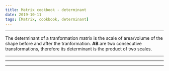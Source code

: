 ---
title: Matrix cookbook - determinant
date: 2019-10-11
tags: [Matrix, cookbook, determinant]
---

\begin{equation}
\tag{18}
\operatorname{det}(\mathbf{A})=\prod_{i} \lambda_{i} \quad \lambda_{i}=\operatorname{eig}(\mathbf{A})
\end{equation}

\begin{equation}
\tag{19}
\operatorname{det}(c \mathbf{A})=c^{n} \operatorname{det}(\mathbf{A}), \quad \text { if } \mathbf{A} \in \mathbb{R}^{n \times n}
\end{equation}

\begin{equation}
\tag{20}
\operatorname{det}\left(\mathbf{A}^{T}\right)=\operatorname{det}(\mathbf{A})
\end{equation}

---

\begin{equation}
\tag{21}
\operatorname{det}(\mathbf{A B})=\operatorname{det}(\mathbf{A}) \operatorname{det}(\mathbf{B})
\end{equation}

The determinant of a tranformation matrix is the scale of area/volume of the shape before and after the tranformation. $\mathbf{A B}$ are two consecutive transformations, therefore its determinant is the product of two scales.

---

\begin{equation}
\tag{22}
\operatorname{det}\left(\mathbf{A}^{-1}\right)=1 / \operatorname{det}(\mathbf{A})
\end{equation}

\begin{equation}
\tag{23}
\operatorname{det}\left(\mathbf{A}^{n}\right)=\operatorname{det}(\mathbf{A})^{n}
\end{equation}

---

\begin{equation}
\tag{24}
\operatorname{det}\left(\mathbf{I}+\mathbf{u v}^{T}\right)=1+\mathbf{u}^{T} \mathbf{v}
\end{equation}

---

\begin{equation}
\tag{25}
\begin{array}{l}{\text { For } n=2:} \\ {\qquad \operatorname{det}(\mathbf{I}+\mathbf{A})=1+\operatorname{det}(\mathbf{A})+\operatorname{Tr}(\mathbf{A})}\end{array}
\end{equation}

\begin{equation}
\tag{26}
\begin{array}{l}{\text { For } n=3:} \\ {\qquad \operatorname{det}(\mathbf{I}+\mathbf{A})=1+\operatorname{det}(\mathbf{A})+\operatorname{Tr}(\mathbf{A})+\frac{1}{2} \operatorname{Tr}(\mathbf{A})^{2}-\frac{1}{2} \operatorname{Tr}\left(\mathbf{A}^{2}\right)}\end{array}
\end{equation}
